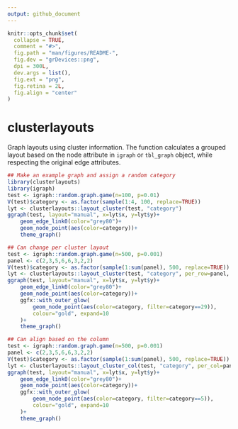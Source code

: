 ```yaml
---
output: github_document
---
```


<!-- README.md is generated from README.Rmd. Please edit that file -->

```r
knitr::opts_chunk$set(
  collapse = TRUE,
  comment = "#>",
  fig.path = "man/figures/README-",
  fig.dev = "grDevices::png",
  dpi = 300L,
  dev.args = list(),
  fig.ext = "png",
  fig.retina = 2L,
  fig.align = "center"
)
```

# clusterlayouts

Graph layouts using cluster information. The function calculates a grouped layout based on the node attribute in `igraph` or `tbl_graph` object, while respecting the original edge attributes.

```r
## Make an example graph and assign a random category
library(clusterlayouts)
library(igraph)
test <- igraph::random.graph.game(n=100, p=0.01)
V(test)$category <- as.factor(sample(1:4, 100, replace=TRUE))
lyt <- clusterlayouts::layout_cluster(test, "category")
ggraph(test, layout="manual", x=lyt$x, y=lyt$y)+
    geom_edge_link0(color="grey80")+
    geom_node_point(aes(color=category))+
    theme_graph()
```

```r
## Can change per cluster layout
test <- igraph::random.graph.game(n=500, p=0.001)
panel <- c(2,3,5,6,6,3,2,2)
V(test)$category <- as.factor(sample(1:sum(panel), 500, replace=TRUE))
lyt <- clusterlayouts::layout_cluster(test, "category", per_row=panel, per_layout="drl")
ggraph(test, layout="manual", x=lyt$x, y=lyt$y)+
    geom_edge_link0(color="grey80")+
    geom_node_point(aes(color=category))+
    ggfx::with_outer_glow(
        geom_node_point(aes(color=category, filter=category==29)),
        colour="gold", expand=10
    )+
    theme_graph()
```


```r
## Can align based on the column
test <- igraph::random.graph.game(n=500, p=0.001)
panel <- c(2,3,5,6,6,3,2,2)
V(test)$category <- as.factor(sample(1:sum(panel), 500, replace=TRUE))
lyt <- clusterlayouts::layout_cluster_col(test, "category", per_col=panel)
ggraph(test, layout="manual", x=lyt$x, y=lyt$y)+
    geom_edge_link0(color="grey80")+
    geom_node_point(aes(color=category))+
    ggfx::with_outer_glow(
        geom_node_point(aes(color=category, filter=category==5)),
        colour="gold", expand=10
    )+
    theme_graph()
```